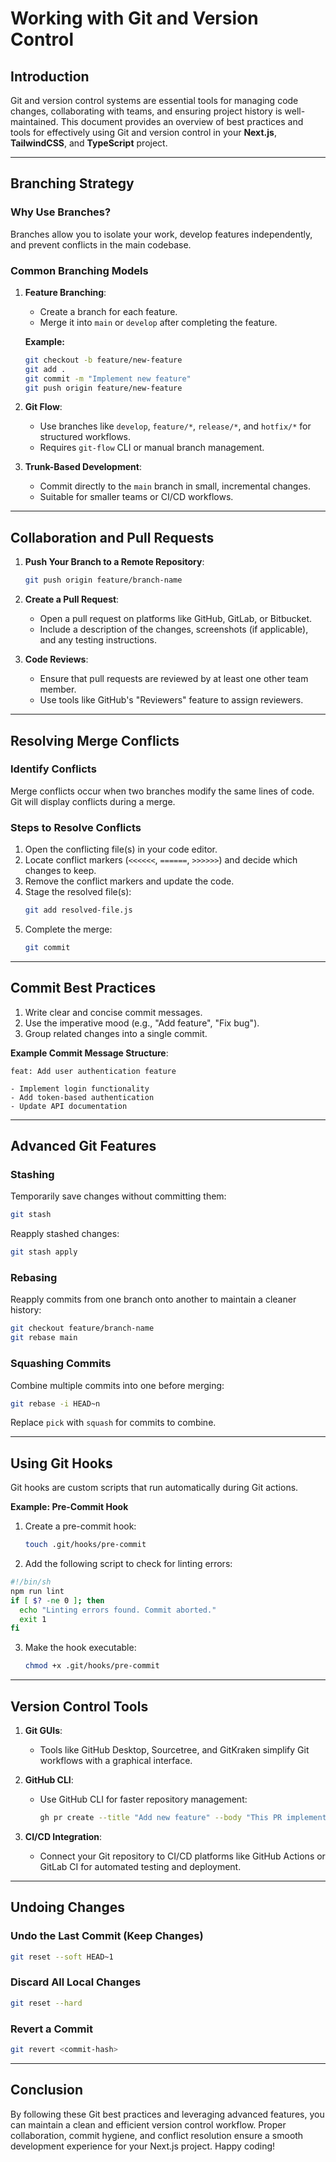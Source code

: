 # Working with Git and Version Control

## Introduction

Git and version control systems are essential tools for managing code changes, collaborating with teams, and ensuring project history is well-maintained. This document provides an overview of best practices and tools for effectively using Git and version control in your **Next.js**, **TailwindCSS**, and **TypeScript** project.

---

## Branching Strategy

### Why Use Branches?

Branches allow you to isolate your work, develop features independently, and prevent conflicts in the main codebase.

### Common Branching Models

1. **Feature Branching**:

   - Create a branch for each feature.
   - Merge it into `main` or `develop` after completing the feature.

   **Example:**

   ```bash
   git checkout -b feature/new-feature
   git add .
   git commit -m "Implement new feature"
   git push origin feature/new-feature
   ```

2. **Git Flow**:

   - Use branches like `develop`, `feature/*`, `release/*`, and `hotfix/*` for structured workflows.
   - Requires `git-flow` CLI or manual branch management.

3. **Trunk-Based Development**:
   - Commit directly to the `main` branch in small, incremental changes.
   - Suitable for smaller teams or CI/CD workflows.

---

## Collaboration and Pull Requests

1. **Push Your Branch to a Remote Repository**:

   ```bash
   git push origin feature/branch-name
   ```

2. **Create a Pull Request**:

   - Open a pull request on platforms like GitHub, GitLab, or Bitbucket.
   - Include a description of the changes, screenshots (if applicable), and any testing instructions.

3. **Code Reviews**:
   - Ensure that pull requests are reviewed by at least one other team member.
   - Use tools like GitHub's "Reviewers" feature to assign reviewers.

---

## Resolving Merge Conflicts

### Identify Conflicts

Merge conflicts occur when two branches modify the same lines of code. Git will display conflicts during a merge.

### Steps to Resolve Conflicts

1. Open the conflicting file(s) in your code editor.
2. Locate conflict markers (`<<<<<<`, `======`, `>>>>>>`) and decide which changes to keep.
3. Remove the conflict markers and update the code.
4. Stage the resolved file(s):
   ```bash
   git add resolved-file.js
   ```
5. Complete the merge:
   ```bash
   git commit
   ```

---

## Commit Best Practices

1. Write clear and concise commit messages.
2. Use the imperative mood (e.g., "Add feature", "Fix bug").
3. Group related changes into a single commit.

**Example Commit Message Structure**:

```
feat: Add user authentication feature

- Implement login functionality
- Add token-based authentication
- Update API documentation
```

---

## Advanced Git Features

### Stashing

Temporarily save changes without committing them:

```bash
git stash
```

Reapply stashed changes:

```bash
git stash apply
```

### Rebasing

Reapply commits from one branch onto another to maintain a cleaner history:

```bash
git checkout feature/branch-name
git rebase main
```

### Squashing Commits

Combine multiple commits into one before merging:

```bash
git rebase -i HEAD~n
```

Replace `pick` with `squash` for commits to combine.

---

## Using Git Hooks

Git hooks are custom scripts that run automatically during Git actions.

**Example: Pre-Commit Hook**

1. Create a pre-commit hook:

   ```bash
   touch .git/hooks/pre-commit
   ```

2. Add the following script to check for linting errors:

```bash
#!/bin/sh
npm run lint
if [ $? -ne 0 ]; then
  echo "Linting errors found. Commit aborted."
  exit 1
fi
```

3. Make the hook executable:
   ```bash
   chmod +x .git/hooks/pre-commit
   ```

---

## Version Control Tools

1. **Git GUIs**:

   - Tools like GitHub Desktop, Sourcetree, and GitKraken simplify Git workflows with a graphical interface.

2. **GitHub CLI**:

   - Use GitHub CLI for faster repository management:
     ```bash
     gh pr create --title "Add new feature" --body "This PR implements the new feature"
     ```

3. **CI/CD Integration**:
   - Connect your Git repository to CI/CD platforms like GitHub Actions or GitLab CI for automated testing and deployment.

---

## Undoing Changes

### Undo the Last Commit (Keep Changes)

```bash
git reset --soft HEAD~1
```

### Discard All Local Changes

```bash
git reset --hard
```

### Revert a Commit

```bash
git revert <commit-hash>
```

---

## Conclusion

By following these Git best practices and leveraging advanced features, you can maintain a clean and efficient version control workflow. Proper collaboration, commit hygiene, and conflict resolution ensure a smooth development experience for your Next.js project. Happy coding!
